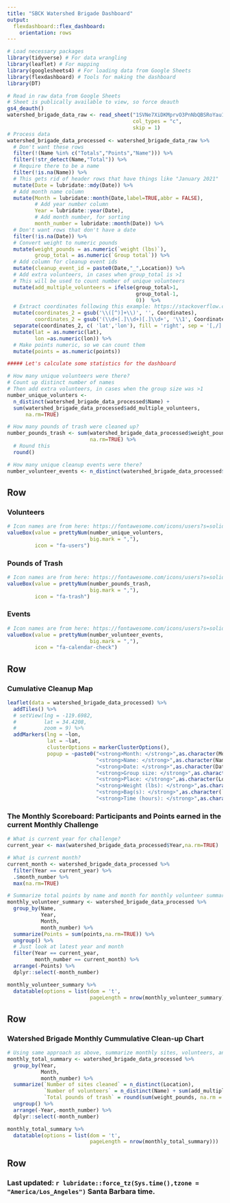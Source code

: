 ```yaml
---
title: "SBCK Watershed Brigade Dashboard"
output:
  flexdashboard::flex_dashboard:
    orientation: rows
---
```



```r
# Load necessary packages
library(tidyverse) # For data wrangling
library(leaflet) # For mapping 
library(googlesheets4) # For loading data from Google Sheets
library(flexdashboard) # Tools for making the dashboard
library(DT)
```

```r
# Read in raw data from Google Sheets
# Sheet is publically available to view, so force deauth
gs4_deauth()
watershed_brigade_data_raw <- read_sheet("1SVNe7XiDKMprvO3PnNbQBSRoYau1JbyqwHhx6Dz67jc",
                                         col_types = "c",
                                         skip = 1) 
# Process data
watershed_brigade_data_processed <- watershed_brigade_data_raw %>% 
  # Don't want these rows
  filter(!(Name %in% c("Totals","Points","Name"))) %>%
  filter(!str_detect(Name,"Total")) %>%
  # Require there to be a name
  filter(!is.na(Name)) %>%
  # This gets rid of header rows that have things like "January 2021"
  mutate(Date = lubridate::mdy(Date)) %>%
  # Add month name column
  mutate(Month = lubridate::month(Date,label=TRUE,abbr = FALSE),
         # Add year number column
         Year = lubridate::year(Date),
         # Add month number, for sorting
         month_number = lubridate::month(Date)) %>%
  # Don't want rows that don't have a date
  filter(!is.na(Date)) %>%
  # Convert weight to numeric pounds
  mutate(weight_pounds = as.numeric(`weight (lbs)`),
         group_total = as.numeric(`Group total`)) %>%
  # Add column for cleanup event ids
  mutate(cleanup_event_id = paste0(Date,"_",Location)) %>%
  # Add extra volunteers, in cases when group_total is >1
  # This will be used to count number of unique volunteers
  mutate(add_multiple_volunteers = ifelse(group_total>1,
                                          group_total-1,
                                          0))  %>%
  # Extract coordinates following this example: https://stackoverflow.com/questions/39009626/r-sets-of-coordinates-extract-from-string/39010020#39010020
  mutate(coordinates_2 = gsub('\\([^)]+\\)', '', Coordinates),
         coordinates_2 = gsub('(\\d+[.]\\d+)[.]\\d+', '\\1', Coordinates)) %>%
  separate(coordinates_2, c( 'lat','lon'), fill = 'right', sep = '[,/]', convert = TRUE) %>%
  mutate(lat = as.numeric(lat),
         lon =as.numeric(lon)) %>%
  # Make points numeric, so we can count them
  mutate(points = as.numeric(points))

##### Let's calculate some statistics for the dashboard

# How many unique volunteers were there?
# Count up distinct number of names
# Then add extra volunteers, in cases when the group size was >1
number_unique_volunters <-
  n_distinct(watershed_brigade_data_processed$Name) +
  sum(watershed_brigade_data_processed$add_multiple_volunteers,
      na.rm=TRUE)

# How many pounds of trash were cleaned up?
number_pounds_trash <- sum(watershed_brigade_data_processed$weight_pounds,
                           na.rm=TRUE) %>%
  # Round this
  round()

# How many unique cleanup events were there?
number_volunteer_events <- n_distinct(watershed_brigade_data_processed$cleanup_event_id)
```

Row
-----------------------------------------------------------------------

### Volunteers {.value-box}

```r
# Icon names are from here: https://fontawesome.com/icons/users?s=solid&f=classic
valueBox(value = prettyNum(number_unique_volunters, 
                           big.mark = ","),
         icon = "fa-users")
```

### Pounds of Trash {.value-box}

```r
# Icon names are from here: https://fontawesome.com/icons/users?s=solid&f=classic
valueBox(value = prettyNum(number_pounds_trash, 
                           big.mark = ","),
         icon = "fa-trash")
```

### Events {.value-box}

```r
# Icon names are from here: https://fontawesome.com/icons/users?s=solid&f=classic
valueBox(value = prettyNum(number_volunteer_events, 
                           big.mark = ","),
         icon = "fa-calendar-check")
```

Row
-----------------------------------------------------------------------

### Cumulative Cleanup Map

```r
leaflet(data = watershed_brigade_data_processed) %>%
  addTiles() %>%
  # setView(lng = -119.6982,
  #         lat = 34.4208,
  #         zoom = 9) %>%
  addMarkers(lng = ~lon,
             lat = ~lat,
             clusterOptions = markerClusterOptions(),
             popup = ~paste0("<strong>Month: </strong>",as.character(Month),"<br>",
                             "<strong>Name: </strong>",as.character(Name),"<br>",
                             "<strong>Date: </strong>",as.character(Date),"<br>",
                             "<strong>Group size: </strong>",as.character(group_total),"<br>",
                             "<strong>Place: </strong>",as.character(Location),"<br>",
                             "<strong>Weight (lbs): </strong>",as.character(weight_pounds),"<br>",
                             "<strong>Bag(s): </strong>",as.character(`Amount of trash (bags)`),"<br>",
                             "<strong>Time (hours): </strong>",as.character(Hours)))
```

### The Monthly Scoreboard: Participants and Points earned in the current Monthly Challenge

```r
# What is current year for challenge?
current_year <- max(watershed_brigade_data_processed$Year,na.rm=TRUE)

# What is current month?
current_month <- watershed_brigade_data_processed %>%
  filter(Year == current_year) %>%
  .$month_number %>%
  max(na.rm=TRUE)

# Summarize total points by name and month for monthly volunteer summary
monthly_volunteer_summary <- watershed_brigade_data_processed %>% 
  group_by(Name,
           Year,
           Month,
           month_number) %>%
  summarize(Points = sum(points,na.rm=TRUE)) %>%
  ungroup() %>%
  # Just look at latest year and month 
  filter(Year == current_year,
         month_number == current_month) %>%
  arrange(-Points) %>%
  dplyr::select(-month_number)

monthly_volunteer_summary %>%
  datatable(options = list(dom = 't',
                           pageLength = nrow(monthly_volunteer_summary)))
```

Row
-----------------------------------------------------------------------

### Watershed Brigade Monthly Cummulative Clean-up Chart

```r
# Using same approach as above, summarize monthly sites, volunteers, and pounds of trash
monthly_total_summary <- watershed_brigade_data_processed %>%
  group_by(Year,
           Month,
           month_number) %>%
  summarize(`Number of sites cleaned` = n_distinct(Location),
            `Number of volunteers` = n_distinct(Name) + sum(add_multiple_volunteers,na.rm=TRUE),
            `Total pounds of trash` = round(sum(weight_pounds, na.rm = TRUE))) %>%
  ungroup() %>%
  arrange(-Year,-month_number) %>%
  dplyr::select(-month_number)

monthly_total_summary %>%
  datatable(options = list(dom = 't',
                           pageLength = nrow(monthly_total_summary)))
```
Row {data-height=50}
-----------------------------------------------------------------------

### Last updated: `r lubridate::force_tz(Sys.time(),tzone = "America/Los_Angeles")` Santa Barbara time.
